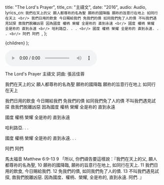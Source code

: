 
  title: "​The Lord's Prayer",
  title_cn: "主禱文",
  date: "2016",
  audio: Audio,
  lyrics_cn: `我們在天上的父
願人都尊祢的名為聖
願祢的國降臨
願祢的旨意行在地上
如同行在天上
<br/>
我們日用的飲食
今日賜給我們
免我們的債
如同我們免了人的債
不叫我們遇見試探
救我們脫離凶惡
因為國度 權柄 榮耀
全是祢的
直到永遠
<br/>
國度 權柄 榮耀
全是祢的
直到永遠
<br/>
哈利路亞. . .
<br/>
國度 權柄 榮耀
全是祢的
直到永遠. . .
<br/>
阿們 阿們
`,
};

  <MDXWrapper meta={meta}>{children}</MDXWrapper>
);

<audio controls src={Audio}></audio>

The Lord's Prayer
主禱文
詞曲: 張呂佳蓉

我們在天上的父
願人都尊祢的名為聖
願祢的國降臨
願祢的旨意行在地上
如同行在天上

我們日用的飲食
今日賜給我們
免我們的債
如同我們免了人的債
不叫我們遇見試探
救我們脫離凶惡
因為國度 權柄 榮耀
全是祢的
直到永遠

國度 權柄 榮耀
全是祢的
直到永遠

哈利路亞. . .

國度 權柄 榮耀
全是祢的
直到永遠. . .

阿們 阿們

馬太福音 Matthew 6:9-13
9 「所以, 你們禱告要這樣說：『我們在天上的父, 願人都尊祢的名為聖, 10 願祢的國降臨, 願祢的旨意行在地上, 如同行在天上. 11 我們日用的飲食, 今日賜給我們. 12 免我們的債, 如同我們免了人的債. 13 不叫我們遇見試探, 救我們脫離凶惡. 因為國度、權柄、榮耀, 全是祢的, 直到永遠. 阿們. 』
